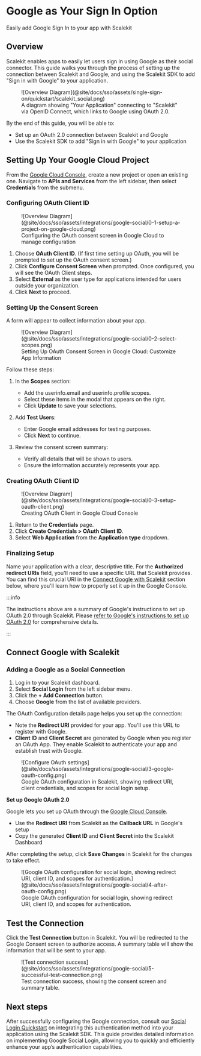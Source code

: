 # Google as Your Sign In Option

<Subtitle>
  Easily add Google Sign In to your app with Scalekit
</Subtitle>

## Overview

Scalekit enables apps to easily let users sign in using Google as their social connector. This guide walks you through
the process of setting up the connection between Scalekit and Google, and using the Scalekit SDK to add "Sign in with
Google" to your application.

<figure>
  ![Overview
  Diagram](@site/docs/sso/assets/single-sign-on/quickstart/scalekit_social.png)
  <figcaption>A diagram showing "Your Application" connecting to "Scalekit" via OpenID Connect, which links to Google using OAuth 2.0.</figcaption>
</figure>

By the end of this guide, you will be able to:

- Set up an OAuth 2.0 connection between Scalekit and Google
- Use the Scalekit SDK to add "Sign in with Google" to your application

## Setting Up Your Google Cloud Project

From the [Google Cloud Console](https://console.cloud.google.com/), create a new project or open an existing one. Navigate to **APIs and Services** from the left sidebar, then select **Credentials** from the submenu.

### Configuring OAuth Client ID

<figure>
  ![Overview
  Diagram](@site/docs/sso/assets/integrations/google-social/0-1-setup-a-project-on-google-cloud.png)
  <figcaption>Configuring the OAuth consent screen in Google Cloud to manage configuration</figcaption>
</figure>

1. Choose **OAuth Client ID**. (If first time setting up OAuth, you will be prompted to set up the OAuth consent screen.)
2. Click **Configure Consent Screen** when prompted. Once configured, you will see the OAuth Client steps.
3. Select **External** as the user type for applications intended for users outside your organization.
4. Click **Next** to proceed.

### Setting Up the Consent Screen

A form will appear to collect information about your app.

<figure>
  ![Overview
  Diagram](@site/docs/sso/assets/integrations/google-social/0-2-select-scopes.png)
  <figcaption>Setting Up OAuth Consent Screen in Google Cloud: Customize App Information</figcaption>
</figure>

Follow these steps:

1. In the **Scopes** section:

   - Add the <SimpleCode>userinfo.email</SimpleCode> and <SimpleCode>userinfo.profile</SimpleCode> scopes.
   - Select these items in the modal that appears on the right.
   - Click **Update** to save your selections.

2. Add **Test Users**:

   - Enter Google email addresses for testing purposes.
   - Click **Next** to continue.

3. Review the consent screen summary:
   - Verify all details that will be shown to users.
   - Ensure the information accurately represents your app.

### Creating OAuth Client ID

<figure>
  ![Overview
  Diagram](@site/docs/sso/assets/integrations/google-social/0-3-setup-oauth-client.png)
  <figcaption>Creating OAuth Client in Google Cloud Console</figcaption>
</figure>

1. Return to the **Credentials** page.
2. Click **Create Credentials > OAuth Client ID**.
3. Select **Web Application** from the **Application type** dropdown.

### Finalizing Setup

Name your application with a clear, descriptive title. For the **Authorized redirect URIs** field, you'll need to use a specific URL that Scalekit provides. You can find this crucial URI in the [Connect Google with Scalekit](#connect-google-with-scalekit) section below, where you'll learn how to properly set it up in the Google Console.

:::info

The instructions above are a summary of Google's instructions to set up OAuth 2.0 through Scalekit. Please [refer to Google's instructions to set up OAuth 2.0](https://support.google.com/cloud/answer/6158849) for comprehensive details.

:::

## Connect Google with Scalekit

### Adding a Google as a Social Connection

1. Log in to your Scalekit dashboard.
2. Select **Social Login** from the left sidebar menu.
3. Click the **+ Add Connection** button.
4. Choose **Google** from the list of available providers.

The OAuth Configuration details page helps you set up the connection:

- Note the **Redirect URI** provided for your app. You'll use this URL to register with Google.
- **Client ID** and **Client Secret** are generated by Google when you register an OAuth App. They enable Scalekit to
  authenticate your app and establish trust with Google.

<figure>
  ![Configure OAuth
  settings](@site/docs/sso/assets/integrations/google-social/3-google-oauth-config.png)
  <figcaption>Google OAuth configuration in Scalekit, showing redirect URI, client credentials, and scopes for social login setup.</figcaption>
</figure>

**Set up Google OAuth 2.0**

Google lets you set up OAuth through the [Google Cloud Console](https://console.cloud.google.com/).

- Use the **Redirect URI** from Scalekit as the **Callback URL** in Google's setup
- Copy the generated **Client ID** and **Client Secret** into the Scalekit Dashboard

After completing the setup, click **Save Changes** in Scalekit for the changes to take effect.

<figure>
  ![Google OAuth configuration for social login, showing redirect URI,
  client ID, and scopes for
  authentication.](@site/docs/sso/assets/integrations/google-social/4-after-oauth-config.png)
  <figcaption>Google OAuth configuration for social login, showing redirect URI, client ID, and scopes for authentication.</figcaption>
</figure>

## Test the Connection

Click the **Test Connection** button in Scalekit. You will be redirected to the Google Consent screen to authorize access.
A summary table will show the information that will be sent to your app.

<figure>
  ![Test connection
  success](@site/docs/sso/assets/integrations/google-social/5-successful-test-connection.png)
  <figcaption>Test connection success, showing the consent screen and summary table.</figcaption>
</figure>

## Next steps

After successfully configuring the Google connection, consult our [Social Login Quickstart](/sso/social-login) on integrating this authentication method into your application using the Scalekit SDK. This guide provides detailed information on implementing Google Social Login, allowing you to quickly and efficiently enhance your app’s authentication capabilities.
